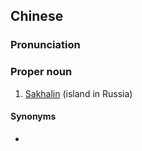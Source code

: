 {{also|萨哈林}}
==Chinese==
{{zh-forms|s=萨哈林|gloss=-}}

===Pronunciation===
{{zh-pron
|m=Sàhālín
|cat=pn
}}

===Proper noun===
{{zh-proper noun}}

# [[Sakhalin]] (island in Russia)
#: {{zh-x|^薩哈林 州|Sakhalin oblast}}
#: {{zh-x|^薩哈林 島|Sakhalin island}}

====Synonyms====
* {{zh-l|庫頁|Kùyè}}

{{zh-cat|Islands|Russia}}